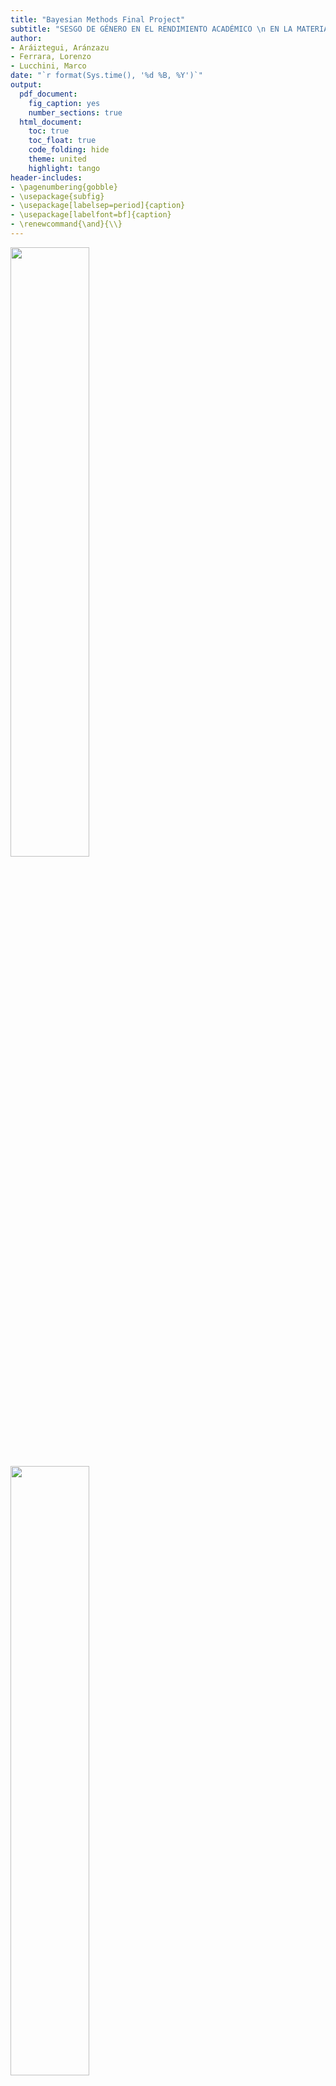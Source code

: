 ```yaml
---
title: "Bayesian Methods Final Project"
subtitle: "SESGO DE GÉNERO EN EL RENDIMIENTO ACADÉMICO \n EN LA MATERIA DE MATEMÁTICAS"
author:
- Aráiztegui, Aránzazu
- Ferrara, Lorenzo
- Lucchini, Marco
date: "`r format(Sys.time(), '%d %B, %Y')`"
output:
  pdf_document: 
    fig_caption: yes
    number_sections: true
  html_document:
    toc: true
    toc_float: true
    code_folding: hide
    theme: united
    highlight: tango
header-includes:
- \pagenumbering{gobble}
- \usepackage{subfig}
- \usepackage[labelsep=period]{caption}
- \usepackage[labelfont=bf]{caption}
- \renewcommand{\and}{\\}
---
```



\renewcommand{\contentsname}{Índice}
\renewcommand{\figurename}{Figura}
\renewcommand{\tablename}{Tabla}

\captionsetup{width=.75\textwidth}

\vspace{120mm}

<left>
![](images/Logo UPC.png){width="50%"}
</left> <right>
![](images/Logo UB.png){width="50%"}
</right> 

\newpage

\tableofcontents

\pagebreak

\pagenumbering{arabic}


```r
knitr::opts_chunk$set(
	echo = FALSE,
	fig.align = "center",
	warning = FALSE,
	out.width = "70%",
	tidy = TRUE,
	tidy.opts = list(width.cutoff = 60)
)
knitr::opts_chunk$set(out.width = '70%')
knitr::opts_chunk$set(fig.align = "center")
knitr::opts_chunk$set(tidy.opts=list(width.cutoff=50), tidy=TRUE)
library(knitr)
library(kableExtra)
library(summarytools)
library(ggplot2)
library(fastDummies)
library(R2jags)
library(truncnorm)
library(gridExtra)
```

```r
load("alumni.Rdata")
```



# Introducción 

Según los últimos datos del Ministerio de Educación y Formación Profesional del Gobierno de España, la evolución del número de mujeres que se matriculan en estudios de grado de Informática, Matemáticas, Estadística o Física sigue una tendencia a la baja con respecto al número de hombres matriculados a lo largo de los años. 
\

Además, en algunas titulaciones como Matemáticas o Estadística se puede apreciar que la diferencia entre hombres y mujeres matriculados ha aumentado en los últimos años. 


![Fuente: Proyecto Alianza STEAM por el talento femenino. MEFP. Gobierno de España](images/img_1.png){width=90%}
\
Diversos estudios sugieren que este sesgo de género presente en la educación universitaria conlleva asimismo un sesgo en el ámbito laboral . Esta escasa presencia de mujeres en los estudios relacionados con las matemáticas repercute directamente en unas diferencias salariales importantes, ya que son las profesiones relacionadas con las materias del ámbito STEAM las que presentan mejores salidas profesionales y, por tanto, mejores salarios.
\
Pensamos que una de las posibles causas que determinan la no elección de estudios superiores relacionados con las matemáticas por parte de las mujeres podría ser la diferencia en el rendimiento académico en esta materia en las etapas escolares previas y, más concretamente, en las de escolarización obligatoria: primaria y secundaria obligatoria. 


## Descripción del estudio

Con el objetivo de evaluar la capacidad y el nivel de competencia en las diferentes áreas del conocimiento que tiene el alumnado de Cataluña, el Departament d’Educació de la Generalitat realiza una prueba de competencias y conocimientos básicos en las áreas lingüísticas, matemática y científico-tecnológica en sexto de primaria y cuarto de ESO, últimos cursos de la educación primaria y secundaria obligatoria.
\
Según el Departament, se trata de una evaluación de carácter formativo y orientador que pueda servir tanto a los centros como al profesorado y al propio Departament para impulsar las mejoras en el sistema educativo catalán.
\
Nuestro estudio se va a centrar en determinar si las puntuaciones que obtiene el alumnado de Cataluña en las diferentes pruebas depende de variables como el género, la zona en la que viven o el tipo de escuela a la que asisten.



## Objectivos del modelo

Este trabajo presenta como objetivo principal analizar si existe un sesgo de género en los resultados obtenidos en la competencia matemática con respecto al sexo y a las competencias lingüísticas. Para ello intentaremos crear un modelo que relacione la puntuación obtenida en la competencia matemática con respecto al sexo, a las competencias lingüísticas e incluso con relación al tipo de centro educativo o al tamaño de la población.
\
Nuestro primer objetivo consistirá en determinar si realmente es cierto el estereotipo de que “las chicas son de letras y los chicos son de ciencias”. De ser así, en el sexo femenino no debería apreciarse una diferencia entre el rendimiento en lenguas y en matemáticas: las chicas con bajo o alto rendimiento en lenguas también presentarán el mismo resultado en matemáticas; en cambio, en el sexo masculino, los chicos con bajo rendimiento en lenguas deberían obtener mejores resultados en matemáticas.
\
Si ampliamos los datos y vemos la tabla de resultados para un mismo individuo en sexto de primaria y cuarto de ESO, podríamos establecer un segundo objetivo: comprobar si se mantienen los resultados en ambos sexos o si, por el contrario, aparecen diferencias significativas con respecto al rendimiento en el área de matemáticas.


\newpage

# Descripción de la base de datos

La base de datos utilizada es una mezcla de los datos ofrecidos para cuarto de ESO y para sexto de primaria. La razón de realizar esta fusión es poder evaluar la evolución de una misma persona desde el final de la educación primaria hasta el final de la educación secundaria. Se puede acceder a la base de datos completa en los siguientes enlaces: 

[Avaluació de quart d’Educació Secundària Obligatòria | Dades obertes de Catalunya](https://analisi.transparenciacatalunya.cat/Educaci-/Avaluaci-de-quart-d-Educaci-Secund-ria-Obligat-ria/59vm-wwq7)

[Avaluació de sisè d'educació primària | Dades obertes de Catalunya](https://analisi.transparenciacatalunya.cat/Educaci-/Avaluaci-de-sis-d-educaci-prim-ria/rk5x-gny6)

Los ficheros de datos contienen los resultados obtenidos por el alumnado de cuarto de ESO y sexto de primaria en la evaluación de competencias básicas desde el año 2012. Las bases de datos han sido actualizadas el 20 de octubre de 2022 y muestran registros de 46384 estudiantes.
\
Dada la extensión de la base de datos, hemos decidido mantener sólo algunas variables que hemos considerado significativas para evaluar los objetivos propuestos. El código de alumno se ha utilizado para unir las dos tablas y poder realizar diferentes comparativas.



## Definición de las variables utilizadas

Base de datos

| Nombre de columna | Descripción | Tipo |
|--------------------|-----------------------------------------------|----------------|
| PMAT_4 | Puntuación global ponderada de competencia matemática en el examen de Cuarto | Número |
| PMAT_6 | Puntuación global ponderada de competencia matemática en el examen de Sexto | Número |
| PLENG_4 | Puntuación global ponderada de la competencia lingüística en lenguas catalana y castellana en el examen de Cuarto | Número |
| PLENG_6 | Puntuación global ponderada de la competencia lingüística en lenguas catalana y castellana en el examen de Sexto | Número |
| PANG_4 | Puntuación global ponderada de la competencia lingüística en lengua inglesa en el examen de Cuarto | Número |
| PANG_6 | Puntuación global ponderada de la competencia lingüística en lengua inglesa en el examen de Sexto | Número |
| GENERE | Género del alumno/a que se presenta a la evaluación | Texto |
| AREA_TERRITORIAL | Servicio territorial donde se encuentra el centro del alumno que se presenta a la evaluación | Texto |
| NATURALESA | Determina si el centro del alumno es público, privado o concertado | Texto |
| HÀBITAT | Municipios por tramos de población | Texto|



## Análisis exploratorio de los datos

En el análisis inicial de los datos podemos observar que la distribución de hombres y mujeres es uniforme con una proporción de 50,1% niños y 49,9% niñas.

La distribución de los alumnos por áreas es la siguiente:

```r
#########     Histogram by area     #########
area = alumni$AREA_TERRITORIAL
ggplot(data.frame(area), aes(x=area)) +
  geom_bar(fill="royalblue3", color = "grey") +
  theme(axis.text.x = element_text(angle = 335, vjust = 1, hjust=0)) +
  theme(plot.margin = margin(0,2,0,2, "cm")) +
  ggtitle("Distribución de los alumnos entre las áreas", ) + 
  ylab("Número") +
  xlab("Àrea")
```

Según el tamaño de la población, los datos se concentran en los individuos de ciudades de tamaño medio o grande.

```r
#########     Histogram by city     #########
ciudad = factor(alumni$HÀBITAT, levels = c("Fins a 10000", "De 10001 a 100000", "Més de 100000"))
ggplot(data.frame(ciudad), aes(x=ciudad)) +
  geom_bar(fill="royalblue3", color = "grey") +
  theme(axis.text.x = element_text(angle = 335, vjust = 0.5, hjust=0)) +
  theme(plot.margin = margin(0,1,0,0, "cm")) +
  ggtitle("Distribución de los alumnos según tamaño de la localidad", ) + 
  ylab("Número") +
  xlab("Tamaño de la localidad")
```

A continuación analizamos las notas obtenidas en las pruebas de inglés, lenguas y matemáticas. Al evaluar las puntuaciones, se ha tenido en cuenta la variable sexo y los resultados se muestran para niños y niñas por separado. Del gráfico que aparece a continuación se puede deducir que los chicos parecen tener peores resultados medios en inglés y lenguas mientras que estarían obteniendo mejores puntuaciones en matemáticas con respecto a las chicas.

```r
#########     Boxplot     #########
set.seed(1234)
df=alumni[sample(1:length(alumni$PMAT_6), replace = FALSE, size = 4000), ]
library(tidyverse)
df_tmp = df[,c("PMAT_4",   "PMAT_6",  "PLENG_4",   "PLENG_6",   "PANG_4", "PANG_6",  "GENERE")]
keep = c("PMAT_4",   "PMAT_6",  "PLENG_4",   "PLENG_6",   "PANG_4", "PANG_6",  "GENERE")
df2 = df_tmp[,keep] %>%   
  pivot_longer(c(1,2,3,4,5,6),names_to = 'Test') # select relevant columns 
library(ggplot2)
library(GGally)
ggplot(data = df2, aes(x=GENERE,y=value, fill=GENERE)) + 
  geom_boxplot()+
  labs(title = 'Comparación de resultados por género',
       y='Notas',x='') +
  facet_wrap(~Test,nrow = 1)

```


En el siguiente gráfico se aprecian las diferencias entre las calificaciones en matemáticas, inglés y lenguas de cada sexo en función del nivel educativo. Si comparamos la misma asignatura en los dos cursos, los datos muestran una distribución casi lineal y con poca variabilidad, lo cual nos hace pensar que el alumnado con buenos resultados en sexto de primaria también obtiene buenos resultados al acabar la secundaria. Asimismo, cabe destacar la distribución de las frecuencias por género, en especial en el caso de matemáticas, donde se observa una diferencia más evidente entre chicos y chicas.

```r
#########     GGpairs     #########
keep = c("PMAT_4",   "PMAT_6",  "PLENG_4",   "PLENG_6",   "PANG_4", "PANG_6",  "GENERE")
set.seed(1999)
df_sampl <- df[sample(1:dim(df)[1], 1000), keep]
my_dens <- function(data, mapping, ...) {
  ggplot(data = data, mapping=mapping) +
    geom_density(..., mapping = ggplot2::aes(color = GENERE, alpha = 0.7), fill=NA) 
}
ggpairs(
  df_sampl[,],
  mapping = ggplot2::aes(color = GENERE, alpha = 0.8),
  diag = list(continuous = my_dens),
  upper = list(continuous = wrap("density", alpha = 0.5), combo = "box_no_facet"),
  lower = list(continuous = wrap("points", alpha = 0.3), combo = wrap("dot_no_facet", alpha = 0.4)),
  title = "Comparación de los resultados entre individuos"
)
```


\newpage
# Análisis bayesiano

## Modelo 1

El objetivo de nuestro modelo será predecir la nota de un estudiante en el examen de competencia matemática del último curso de secundaria basándonos en los resultados obtenidos en todas las competencias en sexto de primaria y en las competencias de las materias de lenguas castellana, catalana e inglesa de cuarto de ESO.
\
Dado que nuestro objetivo no es solo hacer una predicción de la nota, sino saber si el género va a determinar el resultado obtenido, no estudiaremos las puntuaciones absolutas, sino la desviación de cada individuo con respecto a la media:
 $$ MAT_4 = MAT_4 - media(MAT_4) $$ 
En el modelo se tienen en cuenta igualmente las variables siguientes: género del estudiante, servicio territorial, tamaño de la localidad al que pertenece y la interacción entre el género y las puntuaciones en las pruebas de lenguas. Pensamos que esta última covariable nos ayudará a explicar si el alumnado tiene rendimientos opuestos en lenguas y matemáticas con respecto al rendimiento medio.
\
Este primer modelo es un modelo jerárquico respecto al servicio territorial del que se depende para agregar un efecto aleatorio debido al área. Suponemos que todas los servicios territoriales tienen una distribución normal de media 0 mientras que la varianza cambia para cada uno. Consideramos, sin embargo, que los datos se obtienen a partir de una única distribución común a todos los servicios.

### Presentación del modelo

El modelo utilizado es el siguiente:

$$y_i \sim N( \beta_0 + mat_4*x^1_i + leng_4 * x^2_i + leng_6 * x^3_i + ing_4*x^4_i + ing^6*x^5_i  + \ publica*x^6_i $$ 
$$+ \ ciudPeq*x^7_i + ciudGrande*x^8_i + sexo_h*x^9_i + interaccion*x^2_i*x^9_i + G[area[i]], \sigma_y)$$

Suponemos que los parámetros para cada variable presentan las siguientes distribuciones. En todos los casos elegimos la distribución normal estándar, ya que las variables están construidas como diferencias respecto de la media para cada prueba.

$$ \beta_0 \sim  N(0, 1) $$ 
$$ mat_4 \sim N(0, 1)   $$
$$ leng_4 \sim N(0, 1) $$
$$ leng_6 \sim N(0, 1) $$
$$ ing_4 \sim N(0, 1) $$
$$ ing_6 \sim N(0, 1) $$
$$ publica \sim N(0, 1) $$
$$ ciudPeq \sim N(0, 1) $$
$$ ciudGrande \sim N(0, 1) $$
$$ sexo_h \sim N(0, 1) \ \ \ x^9 \ es \ 1 \ si \ es \ hombre$$
$$ interaccion \sim N(0, 1) $$
$$ \tau_y \sim \Gamma(0.001, 0.001) $$
$$ \sigma_y = \frac{1}{\sqrt{\tau_y}} $$
$$ G_i \sim N(0, \tau_g) $$
$$ \tau_g \sim \Gamma(0.001, 0.001) $$
$$ \sigma_g = \frac{1}{\sqrt{\tau_g}} $$


```r
#########     Preprocess before models     #########
names(alumni)[4] = "HABITAT"
alumni = dummy_cols(alumni, select_columns = c("NATURALESA", "GENERE", "HABITAT"), remove_first_dummy = T, remove_selected_columns = T)
areas = dummy_cols(data.frame(Area = alumni$AREA_TERRITORIAL), remove_first_dummy = T, remove_selected_columns = T)
names(areas)=levels(alumni$AREA_TERRITORIAL)[-1]
m=dim(areas)[2]
m4 = mean(alumni$PMAT_4)
alumni$PLENG_6 = alumni$PLENG_6 - mean(alumni$PLENG_6)  
alumni$PLENG_4 = alumni$PLENG_4 - mean(alumni$PLENG_4)  
alumni$PANG_6 = alumni$PANG_6 - mean(alumni$PANG_6)  
alumni$PANG_4 = alumni$PANG_4 - mean(alumni$PANG_4)  
alumni$PMAT_6 = alumni$PMAT_6 - mean(alumni$PMAT_6)  
alumni$PMAT_4 = alumni$PMAT_4 - mean(alumni$PMAT_4)  
n = 4000
set.seed(1234)
id_train = sample(1:length(alumni$PMAT_6), replace = FALSE, size = n)
train = alumni[id_train, ]
test = alumni[-id_train, ]
areas_train = areas[id_train, ]
areas_test = areas[-id_train, ]
```


```r
#########     Model 1     #########
mod.alumni.1 <- "
model {
 for (i in 1:n) {
  y[i]~ dnorm(b0 + mat6*x1[i] + leng4*x2[i] + leng6*x3[i] + ing4*x4[i] + 
  ing6*x5[i] + publica*x6[i] + ciud_peq*x7[i] + ciud_grande*x8[i] + sexo*x9[i] +
  interaccion*x2[i]*x9[i] + sum(G*geo[i,]), tau_y)
 }
 
 b0 ~ dnorm(0, 1)
 mat6 ~ dnorm(0, 1)  
 leng4 ~ dnorm(0, 1)
 leng6 ~ dnorm(0, 1)
 ing4 ~ dnorm(0, 1)
 ing6 ~ dnorm(0, 1)
 publica ~ dnorm(0, 1)
 ciud_peq ~ dnorm(0, 1)
 ciud_grande ~ dnorm(0, 1)
 sexo ~ dnorm(0, 1)
 interaccion ~ dnorm(0, 1)
 tau_y ~ dgamma(0.001, 0.001)
 sigma_y <- 1/sqrt(tau_y)
 
 for(i in 1:m) {
  G[i] ~ dnorm(0, tau_g)
 }
 
 tau_g ~ dgamma(0.001, 0.001)
  sigma_g <- 1/sqrt(tau_g)
}
"
Iter <- 5000
Burn <- 400
Chain <- 2
Thin <- 1 
data.1 <- list(y = train$PMAT_4, x1 = train$PMAT_6, x2=train$PLENG_4, x3=train$PLENG_6, x4=train$PANG_4, x5=train$PANG_6, x6=train$NATURALESA_Pública, x7=train$`HABITAT_Fins a 10000`, x8=train$`HABITAT_Més de 100000`, x9=train$GENERE_H, geo= areas_train, n = dim(train)[1], m=m)
parameters.1 <- c("b0", "mat6", "leng4", "leng6", "ing4", "ing6", "publica", "ciud_peq", "ciud_grande", "sexo", "interaccion", "sigma_y", "sigma_g", "G")
initials.1=list(list(b0 = 3, mat6 = 1, leng4= 0.1, leng6=0, ing4=0, ing6=0, publica=0, ciud_peq=0,ciud_grande=0,sexo=0,interaccion=0,
                   tau_y = 4, tau_g= 4, G=rep(0,m)),
              list(b0 = 2, mat6 = 1.5, leng4= 0.2 , leng6=0, ing4=1, ing6=1, publica=1, ciud_peq=1, ciud_grande=1,sexo=1,interaccion=1,
                   tau_y = 2, tau_g = 2, G=rep(0,m)))
```

### Simulación del modelo

Ejecutamos nuestro modelo en un conjunto de datos de prueba de 4000 estudiantes usando el paquete JAGS de R para realizar las simulaciones. Se utilizan algoritmos de MCMC, ya que la realización del problema analíticamente resultaría casi imposible.
\
Utilizando dos cadenas diferentes de 5000 iteraciones de largo y eliminando las primeras 400 iteraciones, obtenemos los siguientes resultados. Como puede verse en los gráficos, las dos cadenas convergen y, por lo tanto, consideramos que el modelo es estable y que se pueden tener en cuenta los resultados como válidos.


```r
alumni.sim.1 <- jags(data.1, inits=initials.1, parameters.to.save=parameters.1, 
		  n.iter=(Iter*Thin+Burn),n.burnin=Burn, n.thin=Thin, n.chains=Chain, 
		  model=textConnection(mod.alumni.1))
```

```r
#########     Traceplot model 1     #########
par(mar = c(2, 2, 2, 2))
traceplot(alumni.sim.1, mfrow = c(4,3), varname = parameters.1, col=c("black","red"), ask=F)
```

### Interpretación y validación de los modelos

En el siguiente cuadro se pueden observar las distribuciones de los parámetros obtenidos en nuestro modelo. Si bien las distribuciones relativas a las puntuaciones parecen muy cercanas a cero, todas resultan significativas. El rango tan reducido se debe al valor de las puntuaciones, que varía en torno a $\pm 30$. Sin embargo, es interesante observar que el efecto aleatorio debido al servicio territorial tiene una distribución centrada alrededor de 0 y que ocurre lo mismo con la variable tamaño de la localidad. Por lo tanto, no podemos considerar su contribución relevante dentro del modelo y, por ello, en los siguientes modelos decidimos eliminar dichas variables, ya que no resultan decisorias para la consecución de nuestro objetivo inicial.

```r
#########     Confidence interval model 1     #########
output = alumni.sim.1
significance = !(output$BUGSoutput$summary[,3]<0 & output$BUGSoutput$summary[,7]>0)
linea = which(rownames(output$BUGSoutput$summary)=="deviance")
confid.inter = output$BUGSoutput$summary[-linea,c(3,7,1)]  # small, big, mean
par(mfrow=c(1,1), mar = c(6, 3, 2, 1))
plot(1:length(confid.inter[,1]), confid.inter[,3], col="grey", pch=16, axes = F, xlab="", ylab="", ylim = c(-3,11), main = "Intervalo de confianza del 95% para los coeficientes")
segments(x0=1:length(confid.inter[,1]), y0 = confid.inter[,1], x1 = 1:length(confid.inter[,1]), y1 = confid.inter[,2], lty = 2)
points(1:length(confid.inter[,1]), confid.inter[,3], col="grey", pch=16)
box()
axis(1, 1:length(rownames(confid.inter)), rownames(confid.inter), las = 2)
axis(2, -3:11, -3:11)
points(1:length(confid.inter[,1]), confid.inter[,2], col="red", pch=16)
points(1:length(confid.inter[,1]), confid.inter[,1], col="blue", pch=16)
abline(h=0, lty=2)
```


```r
print(alumni.sim.1, digits=2)
```

```r
quant = quantile(alumni$PMAT_4+m4, c(0.25,0.5, 0.75))
```


Ahora validamos nuestro modelo usando los cuantiles 25%, 50% y 75% como estadísticos. 

De los datos disponibles para nosotros sabemos que el valor de estos estadísticos es $q_{0.25} =`r round(quant[1],2) ` \ q_{0.5} =`r round(quant[2],2) ` \ q_{0.75} =`r round(quant[3],2) `$

Simulemos ahora la distribución de estos estadísticos. Creamos 4000  distribuciones normales teniendo como media el valor obtenido al combinar una n-ésima simulación con un estudiante aleatorio del *testset* y, como varianza, la varianza relativa a los coeficientes utilizados.
De cada uno de estos generamos aleatoriamente 1000 valores y con ellos calculamos los cuantiles requeridos. A continuación mostramos los histogramas que representan las distribuciones obtenidas de esta manera.

```r
attach.jags(alumni.sim.1)
 coeff = data.frame(b0)
 coeff$mat6  =  mat6
 coeff$leng4=  leng4
 coeff$leng6 =  leng6
 coeff$ing4 =  ing4
 coeff$ing6   =  ing6
 coeff$publica   =  publica
 coeff$sexo =  sexo
 coeff$ciud_peq   =  ciud_peq
 coeff$ciud_grande =  ciud_grande
 coeff$interaccion =  interaccion
 coeff$G = G
 coeff$sigma_y =  sigma_y
 coeff$sigma_g =  sigma_g
detach.jags()
```


```r
#########     Prediction model 1     #########
M = 4000
set.seed(2023)
id_test_pred = sample(1:dim(test)[1],M)
test_pred = test[id_test_pred,-c(2,3)]
areas_test_pred = areas_test[id_test_pred,]
X = cbind(rep(1,n),as.matrix(test_pred), as.matrix(areas_test_pred), as.matrix(test_pred$PLENG_4*(test_pred$GENERE_H)))
# C = confid.inter[,3]
# C = C[c("b0", "mat6", "leng4", "leng6", "ing4", "ing6", "publica", "sexo", "ciud_peq", "ciud_grande", "G[1]",  "G[2]", "G[3]", "G[4]", "G[5]", "G[6]", "G[7]", "G[8]", "G[9]", "interaccion")]
C = as.matrix(coeff[2000 + 1:M, c(1:10,12,11)])
Mu = rowSums(X * C)
Sigma = coeff[1:M, 13]
q_sim = NULL
for (i in 1:4000){
  y_t = (rnorm(1000, Mu[i], Sigma[i]) + m4)
  q_sim = rbind(q_sim,quantile(y_t, c(0.25,0.5,0.75)))
}
q_sim = data.frame(q_sim)
colnames(q_sim) = c("Q25", "Q50", "Q75")
# q_5 = data.frame(qnorm(0.5, Mu, Sigma) + m4)
# colnames(q_5) = "Val"
# 
# q_75 = data.frame(qnorm(0.75, Mu, Sigma) + m4)
# colnames(q_75) = "Val"
per <- quantile(y_t, c(0.25, 0.5, 0.75))
```



```r
#########     Validation model 1     #########
plot1 = ggplot() +
  geom_histogram(data=q_sim, aes(x = Q25, y=..density..), color = "grey", fill = "royalblue3") +
  ggtitle("Cuantil 0,25", ) +
  geom_vline(xintercept=quant[1], linetype="dashed", color = "red", size = 0.5) +
  xlim(c(0,120)) + 
  ylab("Densidad") +
  xlab("Nota") 
plot2 = ggplot() +
  geom_histogram(data=q_sim, aes(x = Q50, y=..density..), color = "grey", fill = "royalblue3") +
  ggtitle("Cuantil 0,5", ) +
  geom_vline(xintercept=quant[2], linetype="dashed", color = "red", size = 0.5) +
  xlim(c(0,120)) + 
  ylab("Densidad") +
  xlab("Nota") 
plot3 = ggplot() +
  geom_histogram(data=q_sim, aes(x = Q75, y=..density..), color = "grey", fill = "royalblue3") +
  ggtitle("Cuantil 0,75", ) +
  geom_vline(xintercept=quant[3], linetype="dashed", color = "red", size = 0.5) +
  xlim(c(0,120)) + 
  ylab("Densidad") +
  xlab("Nota") 
grid.arrange(plot1, plot2, plot3, ncol=3)
```


Como puede observarse, los tres estadísticos parecen estar bien dispuestos en la distribución de referencia aunque el cuantil 0,25 se mantiene ligeramente por debajo de los valores reales.



## Modelo 2: sin Servicios Territoriales

Dado que el parámetro relativo a la variable servicio territoral resultó con una distribución muy centrada alrededor de cero, vamos a eliminar esa covariable del modelo buscando de esta manera mejores resultados y una interpretación más efectiva con respecto al objetivo marcado.

### Presentación del modelo 2

Este segundo modelo utiliza el mismo formato que el modelo anterior pero eliminando las covariables relacionadas con el área geográfica. Para los coeficientes asumimos siempre una distribución normal estándar a partir de la hipótesis de que los alumnos se comportan con respecto a la media de los alumnos de la misma forma que se comportaron en el resto de las pruebas.

```r
#########     Model 2     #########
mod.alumni.2 <- "
model {
 for (i in 1:n) {
  y[i]~ dnorm(b0 + mat6*x1[i] + leng4*x2[i] + leng6*x3[i] + ing4*x4[i] + 
  ing6*x5[i] + publica*x6[i] + ciud_peq*x7[i] + ciud_grande*x8[i] + sexo*x9[i] + 
  interaccion*x2[i]*x9[i], tau_y)
 }
 
 b0 ~ dnorm(0, 1)
 mat6 ~ dnorm(0, 1)  
 leng4 ~ dnorm(0, 1)
 leng6 ~ dnorm(0, 1)
 ing4 ~ dnorm(0, 1)
 ing6 ~ dnorm(0, 1)
 publica ~ dnorm(0, 1)
 ciud_peq ~ dnorm(0, 1)
 ciud_grande ~ dnorm(0, 1)
 sexo ~ dnorm(0, 1)
 interaccion ~ dnorm(0, 1)
 tau_y ~ dgamma(0.001, 0.001)
 sigma_y <- 1/sqrt(tau_y)
}
"
Iter <- 5000
Burn <- 400
Chain <- 2
Thin <- 1
data.2 <- with(train, list(y = PMAT_4, x1 = PMAT_6, x2=PLENG_4, x3=PLENG_6, x4=PANG_4, x5=PANG_6, x6=NATURALESA_Pública, x7=`HABITAT_Fins a 10000`, x8=`HABITAT_Més de 100000`, x9=GENERE_H, n = dim(train)[1]))
parameters.2 <- c("b0", "mat6", "leng4", "leng6", "ing4", "ing6", "publica", "ciud_peq", "ciud_grande", "sexo", "interaccion", "sigma_y")
initials.2=list(list(b0 = 3, mat6 = 1, leng4= 0.1, leng6=0, ing4=0, ing6=0, publica=0, ciud_peq=0,ciud_grande=0,sexo=0, interaccion=0,
                   tau_y = 4),
              list(b0 = 2, mat6 = 1.5, leng4= 0.2, leng6=0, ing4=1, ing6=1, publica=1, ciud_peq=1, ciud_grande=1,sexo=1, interaccion=1,
                   tau_y = 2))
```

### Simulación del modelo 2

Al igual que hicimos en el modelo anterior, aquí también usamos el paquete JAGS para simular el modelo a través de MCMC. El resultado para los distintos parámetros es el siguiente:

```R
alumni.sim.2 <- jags(data.2, inits=initials.2, parameters.to.save=parameters.2, 
		  n.iter=(Iter*Thin+Burn),n.burnin=Burn, n.thin=Thin, n.chains=Chain, 
		  model=textConnection(mod.alumni.2))
```

```r
#########     Traceplot model 2     #########
par(mar = c(2, 2, 2, 2))
traceplot(alumni.sim.2, mfrow = c(4,3), varname = parameters.2, col=c("black","red"), ask=F)
```


También en este caso las cadenas convergen, lo que nos permite validar el modelo y proceder a su análisis.


### Interpretación y validación del modelo 2

En cuanto al modelo 1, recordemos que las covariables relativas a las puntuaciones se expresan en términos de diferencia entre el resultado y la media. Podemos ver que, incluso después de eliminar las covariables relacionadas con el área geográfica, el coeficiente relacionado con la localidad siempre se distribuye normalmente alrededor de 0.

```r
print(alumni.sim.2, digits=2)
```

```r
#########     Confidence interval model 2     #########
output = alumni.sim.2
significance = !(output$BUGSoutput$summary[,3]<0 & output$BUGSoutput$summary[,7]>0)
linea = which(rownames(output$BUGSoutput$summary)=="deviance")
confid.inter = output$BUGSoutput$summary[-linea,c(3,7,1)]
par(mfrow=c(1,1), mar = c(6, 3, 2, 1))
plot(1:length(confid.inter[,1]), confid.inter[,3], col="grey", pch=16, axes = F, xlab="", ylab="", ylim = c(-3,11), main = "Intervalo de confianza del 95% para los coeficientes")
segments(x0=1:length(confid.inter[,1]), y0 = confid.inter[,1], x1 = 1:length(confid.inter[,1]), y1 = confid.inter[,2], lty = 2)
points(1:length(confid.inter[,1]), confid.inter[,3], col="grey", pch=16)
box()
axis(1, 1:length(rownames(confid.inter)), rownames(confid.inter), las = 2)
axis(2, -3:11, -3:11)
points(1:length(confid.inter[,1]), confid.inter[,2], col="red", pch=16)
points(1:length(confid.inter[,1]), confid.inter[,1], col="blue", pch=16)
abline(h=0, lty=2)
```

Como en el caso anterior, analizamos los estadísticos relativos a los percentiles 25%, 50% y 75%.

```r
attach.jags(alumni.sim.2)
 coeff2 = data.frame(b0)
 coeff2$mat6  =  mat6
 coeff2$leng4=  leng4
 coeff2$leng6 =  leng6
 coeff2$ing4 =  ing4
 coeff2$ing6   =  ing6
 coeff2$publica   =  publica
 coeff2$sexo =  sexo
 coeff2$ciud_peq   =  ciud_peq
 coeff2$ciud_grande =  ciud_grande
 coeff2$interaccion =  interaccion
 coeff2$sigma_y =  sigma_y
detach.jags()
```


```r
#########     Prediction model 2     #########
M = 4000
set.seed(2023)
id_test_pred = sample(1:dim(test)[1],M)
test_pred = test[id_test_pred,-c(2,3)]
areas_test_pred = areas_test[id_test_pred,]
X = cbind(rep(1,n),as.matrix(test_pred), as.matrix(test_pred$PLENG_4*(test_pred$GENERE_H)))
C = as.matrix(coeff2[2000 + 1:M, 1:11])
Mu = rowSums(X * C)
Sigma = coeff2[1:M, 12]
q_sim = NULL
for (i in 1:4000){
  y_t = (rnorm(1000, Mu[i], Sigma[i]) + m4)
  q_sim = rbind(q_sim,quantile(y_t, c(0.25,0.5,0.75)))
}
q_sim = data.frame(q_sim)
colnames(q_sim) = c("Q25", "Q50", "Q75")
```



```r
#########     Validation model 2     #########
plot1 = ggplot() +
  geom_histogram(data=q_sim, aes(x = Q25, y=..density..), color = "grey", fill = "royalblue3") +
  ggtitle("Cuantil 0,25", ) +
  geom_vline(xintercept=quant[1], linetype="dashed", color = "red", size = 0.5) +
  xlim(c(0,120)) + 
  ylab("Densidad") +
  xlab("Nota") 
plot2 = ggplot() +
  geom_histogram(data=q_sim, aes(x = Q50, y=..density..), color = "grey", fill = "royalblue3") +
  ggtitle("Cuantil 0,5", ) +
  geom_vline(xintercept=quant[2], linetype="dashed", color = "red", size = 0.5) +
  xlim(c(0,120)) + 
  ylab("Densidad") +
  xlab("Nota") 
plot3 = ggplot() +
  geom_histogram(data=q_sim, aes(x = Q75, y=..density..), color = "grey", fill = "royalblue3") +
  ggtitle("Cuantil 0,75", ) +
  geom_vline(xintercept=quant[3], linetype="dashed", color = "red", size = 0.5) +
  xlim(c(0,120)) + 
  ylab("Densidad") +
  xlab("Nota") 
grid.arrange(plot1, plot2, plot3, ncol=3)
```



El modelo resultante parece ser casi el mismo que el anterior y, además en este caso, los estadísticos obtenidos en la simulación con el *testset* presentan valores ligeramente inferiores a los estadísticos reales. También en este caso se procede a eliminar la covariable de localidad para obtener un modelo más fácilmente interpretable.

## Modelo 3: sin Servicios Territoriales ni Localidades

Reducimos aún más nuestro modelo manteniendo únicamente las calificaciones obtenidas en las pruebas de matemáticas de cuarto, lengua en los dos cursos (sexto de primaria y cuarto de ESO), inglés también en ambos cursos, género, tipo de escuela (pública o privada) e interacción entre género y lenguas en cuarto de ESO.

### Presentación del modelo 3

El modelo implementado es el siguiente:


$$y_i \sim N( \beta_0 + mat_4*x^1_i + leng_4 * x^2_i + leng_6 * x^3_i + ing_4*x^4_i + ing^6*x^5_i  + \ publica*x^6_i + sexo_h*x^9_i + interaccion*x^2_i*x^9_i, \sigma_y)$$

Suponemos que los coeficiente tienen las siguientes distribuciones. Elegimos una distribución normal estándar, ya que las variables son diferencias en las puntuaciones de cada prueba con respecto a la media.

$$ \beta_0 \sim  N(0, 1) $$ 
$$ mat_4 \sim N(0, 1)   $$
$$ leng_4 \sim N(0, 1) $$
$$ leng_6 \sim N(0, 1) $$
$$ ing_4 \sim N(0, 1) $$
$$ ing_6 \sim N(0, 1) $$
$$ publica \sim N(0, 1) $$
$$ sexo_h \sim N(0, 1) \ \ \ x^9 \ es \ 1 \ si \ es \ hombre$$
$$ interaccion \sim N(0, 1) $$
$$ \tau_y \sim \Gamma(0.001, 0.001) $$
$$ \sigma_y = \frac{1}{\sqrt{\tau_y}} $$


```r
#########     Modelo 3     #########
mod.alumni.3 <- "
model {
 for (i in 1:n) {
  y[i]~ dnorm(b0 + mat6*x1[i] + leng4*x2[i] + leng6*x3[i] + ing4*x4[i] + 
  ing6*x5[i] + publica*x6[i] + sexo*x9[i] + interaccion*x2[i]*x9[i], tau_y)
 }
 
 b0 ~ dnorm(0, 1)
 mat6 ~ dnorm(0, 1)  
 leng4 ~ dnorm(0, 1)
 leng6 ~ dnorm(0, 1)
 ing4 ~ dnorm(0, 1)
 ing6 ~ dnorm(0, 1)
 publica ~ dnorm(0, 1)
 sexo ~ dnorm(0, 1)
 interaccion ~ dnorm(0, 1)
 tau_y ~ dgamma(0.001, 0.001)
 sigma_y <- 1/sqrt(tau_y)
}
"
Iter <- 5000
Burn <- 400
Chain <- 2
Thin <- 1 
data.3 <- with(train, list(y = PMAT_4, x1 = PMAT_6, x2=PLENG_4, x3=PLENG_6, x4=PANG_4, x5=PANG_6, x6=NATURALESA_Pública, x9=GENERE_H, n = dim(train)[1]))
parameters.3 <- c("b0", "mat6", "leng4", "leng6", "ing4", "ing6", "publica", "sexo", "interaccion", "sigma_y")
initials.3=list(list(b0 = 3, mat6 = 1, leng4= 0.1, leng6=0, ing4=0, ing6=0, publica=0,sexo=0, interaccion=0,
                   tau_y = 4),
              list(b0 = 2, mat6 = 1.5, leng4= 0.3, leng6=0, ing4=1, ing6=1, publica=1, sexo=1, interaccion=1,
                   tau_y = 2))
```

### Simulación de modelo 3

Como en los casos anteriores, simularemos el modelo, ya que una resolución analítica requeriría un esfuerzo computacional considerable.

```r
alumni.sim.3 <- jags(data.3, inits=initials.3, parameters.to.save=parameters.3, 
		  n.iter=(Iter*Thin+Burn),n.burnin=Burn, n.thin=Thin, n.chains=Chain, 
		  model=textConnection(mod.alumni.3))
```

```r
#########     Traceplot model 3     #########
par(mar = c(2, 2, 2, 2))
traceplot(alumni.sim.3, mfrow = c(4,3), varname = parameters.3, col=c("black","red"), ask=F)
```


Como se aprecia en los gráficos, también en este caso el modelo converge y, por tanto, se puede validar.

### Interpretación y validación del modelo 3

En este modelo observamos que los coeficientes obtenidos para las diferentes covariables presentan valores muy cercanos a 0 pero sin contenerlo en el intervalo de confianza del 95%, por lo que consideramos significativas todas las covariables escogidas.
\
De nuevo recordamos que las puntuaciones han sido evaluadas como diferencias entre la puntuación absoluta y la media de todo el alumnado en cada una de las pruebas.


```r
print(alumni.sim.3, digits=2)
```


```r
#########     Intervalos de confianza para el modelo 3     #########
output = alumni.sim.3
significance = !(output$BUGSoutput$summary[,3]<0 & output$BUGSoutput$summary[,7]>0)
linea = which(rownames(output$BUGSoutput$summary)=="deviance")
confid.inter = output$BUGSoutput$summary[-linea,c(3,7,1)]
par(mfrow=c(1,1), mar = c(6, 3, 2, 1))
plot(1:length(confid.inter[,1]), confid.inter[,3], col="grey", pch=16, axes = F, xlab="", ylab="", ylim = c(-3,11), main = "Intervalo de confianza del 95% para los coeficientes")
segments(x0=1:length(confid.inter[,1]), y0 = confid.inter[,1], x1 = 1:length(confid.inter[,1]), y1 = confid.inter[,2], lty = 2)
points(1:length(confid.inter[,1]), confid.inter[,3], col="grey", pch=16)
box()
axis(1, 1:length(rownames(confid.inter)), rownames(confid.inter), las = 2)
axis(2, -3:11, -3:11)
points(1:length(confid.inter[,1]), confid.inter[,2], col="red", pch=16)
points(1:length(confid.inter[,1]), confid.inter[,1], col="blue", pch=16)
abline(h=0, lty=2)
```


También en este caso analizamos los estadísticos siguientes: percentiles 25%, 50% y 75%. Nos referimos siempre a la distribución real de las puntuaciones obtenidas por los alumnos.

```r
attach.jags(alumni.sim.3)
 coeff3 = data.frame(b0)
 coeff3$mat6  =  mat6
 coeff3$leng4=  leng4
 coeff3$leng6 =  leng6
 coeff3$ing4 =  ing4
 coeff3$ing6   =  ing6
 coeff3$publica   =  publica
 coeff3$sexo =  sexo
 coeff3$interaccion =  interaccion
 coeff3$sigma_y =  sigma_y
detach.jags()
```


```r
#########     Prediction model 3     #########
M = 4000
set.seed(2023)
id_test_pred = sample(1:dim(test)[1],M)
test_pred = test[id_test_pred,-c(2,3,10, 11)]
X = cbind(rep(1,n),as.matrix(test_pred), as.matrix(test_pred$PLENG_4*(test_pred$GENERE_H)))
C = as.matrix(coeff3[2000 + 1:M, 1:9])
Mu = rowSums(X * C)
Sigma = coeff3[1:M, 10]
q_sim = NULL
for (i in 1:4000){
  y_t = (rnorm(1000, Mu[i], Sigma[i]) + m4)
  q_sim = rbind(q_sim,quantile(y_t, c(0.25,0.5,0.75)))
}
q_sim = data.frame(q_sim)
colnames(q_sim) = c("Q25", "Q50", "Q75")
```



```r
#########     Validation model 3     #########
plot1 = ggplot() +
  geom_histogram(data=q_sim, aes(x = Q25, y=..density..), color = "grey", fill = "royalblue3") +
  ggtitle("Cuantil 0,25", ) +
  geom_vline(xintercept=quant[1], linetype="dashed", color = "red", size = 0.5) +
  xlim(c(0,120)) + 
  ylab("Densidad") +
  xlab("Nota") 
plot2 = ggplot() +
  geom_histogram(data=q_sim, aes(x = Q50, y=..density..), color = "grey", fill = "royalblue3") +
  ggtitle("Cuantil 0,5", ) +
  geom_vline(xintercept=quant[2], linetype="dashed", color = "red", size = 0.5) +
  xlim(c(0,120)) + 
  ylab("Densidad") +
  xlab("Nota") 
plot3 = ggplot() +
  geom_histogram(data=q_sim, aes(x = Q75, y=..density..), color = "grey", fill = "royalblue3") +
  ggtitle("Cuantil 0,75", ) +
  geom_vline(xintercept=quant[3], linetype="dashed", color = "red", size = 0.5) +
  xlim(c(0,120)) + 
  ylab("Densidad") +
  xlab("Nota") 
grid.arrange(plot1, plot2, plot3, ncol=3)
```

Los estadísticos siempre están a la izquierda de las estadísticos reales, pero aún así consideramos que el modelo es satisfactorio y que describe bien nuestros datos en comparación con el modelo inicial, que era mucho más pesado. 
\
Comparando también los índices DIC vemos que los modelos presentan los siguientes valores $mod_1 = 30165.7$ , $mod_2 = 30161.74$ and $mod_3 = 30160.36$. 
\
Recordamos que un índice DIC más bajo es mejor, por lo que confirmamos la elección del modelo 3 para evaluar nuestro objetivo inicial. En el siguiente apartado procederemos al análisis detallado de este modelo.

\newpage 

# Implementación del modelo definitivo

```r
#########     Preprocessing model 3 big    #########
load("alumni.Rdata")
alumni$AREA_TERRITORIAL[alumni$AREA_TERRITORIAL == "Maresme Vallès Oriental" | alumni$AREA_TERRITORIAL == "Maresme-Vallès Oriental"] = "Maresme - Vallès Oriental" 
alumni$AREA_TERRITORIAL = factor(alumni$AREA_TERRITORIAL)
names(alumni)[4] = "HABITAT"
alumni = dummy_cols(alumni, select_columns = c("NATURALESA", "GENERE", "HABITAT"), remove_first_dummy = T, remove_selected_columns = T)
areas = dummy_cols(data.frame(Area = alumni$AREA_TERRITORIAL), remove_first_dummy = T, remove_selected_columns = T)
names(areas)=levels(alumni$AREA_TERRITORIAL)[-1]
m=dim(areas)[2]
m4 = mean(alumni$PMAT_4)
alumni$PLENG_6 = alumni$PLENG_6 - mean(alumni$PLENG_6)  
alumni$PLENG_4 = alumni$PLENG_4 - mean(alumni$PLENG_4)  
alumni$PANG_6 = alumni$PANG_6 - mean(alumni$PANG_6)  
alumni$PANG_4 = alumni$PANG_4 - mean(alumni$PANG_4)  
alumni$PMAT_6 = alumni$PMAT_6 - mean(alumni$PMAT_6)  
alumni$PMAT_4 = alumni$PMAT_4 - mean(alumni$PMAT_4)  
n = round(0.8*dim(alumni)[1])
set.seed(1234)
id_train = sample(1:length(alumni$PMAT_6), replace = F, size = n)
train = alumni[id_train, ]
test = alumni[-id_train, ]
areas_train = areas[id_train, ]
areas_test = areas[-id_train, ]
```

```r
#########      Model 3 big    #########
mod.alumni.3_big <- "
model {
 for (i in 1:n) {
  y[i]~ dnorm(b0 + mat6*x1[i] + leng4*x2[i] + leng6*x3[i] + ing4*x4[i] + 
  ing6*x5[i] + publica*x6[i] + sexo*x9[i] + interaccion*x2[i]*x9[i], tau_y)
 }
 
 b0 ~ dnorm(0, 1)
 mat6 ~ dnorm(0, 1)  
 leng4 ~ dnorm(0, 1)
 leng6 ~ dnorm(0, 1)
 ing4 ~ dnorm(0, 1)
 ing6 ~ dnorm(0, 1)
 publica ~ dnorm(0, 1)
 sexo ~ dnorm(0, 1)
 interaccion ~ dnorm(0, 1)
 tau_y ~ dgamma(0.001, 0.001)
 sigma_y <- 1/sqrt(tau_y)
}
"
Iter <- 5000
Burn <- 400
Chain <- 2
Thin <- 1 
data.3 <- with(train, list(y = PMAT_4, x1 = PMAT_6, x2=PLENG_4, x3=PLENG_6, x4=PANG_4, x5=PANG_6, x6=NATURALESA_Pública, x9=GENERE_H, n = dim(train)[1]))
parameters.3 <- c("b0", "mat6", "leng4", "leng6", "ing4", "ing6", "publica", "sexo", "interaccion", "sigma_y")
initials.3=list(list(b0 = 3, mat6 = 1, leng4= 0.1, leng6=0, ing4=0, ing6=0, publica=0,sexo=0, interaccion=0,
                   tau_y = 4),
              list(b0 = 2, mat6 = 1.5, leng4= 0.3, leng6=0, ing4=1, ing6=1, publica=1, sexo=1, interaccion=1,
                   tau_y = 2))
```

Dado que el modelo escogido es un modelo más ligero que el modelo con el que iniciábamos este trabajo, podemos entrenarlo en una mayor parte de los estudiantes. En esta ocasión usamos un conjunto de entrenamiento compuesto por el 80% de los estudiantes (alrededor de 37000).
\
En este caso, como en los anteriores, simulamos el modelo a través del paquete JAGS generando MCMCs. Al igual que en los modelos anteriores, aquí también convergen las dos cadenas de prueba. 
\
Los coeficientes resultantes de este modelo son siempre significativos. Asimismo observamos que la variabilidad de las distribuciones es menor gracias al mayor tamaño del conjunto de datos de entrenamiento.


```r
alumni.sim.3_big <- jags(data.3, inits=initials.3, parameters.to.save=parameters.3, 
		  n.iter=(Iter*Thin+Burn),n.burnin=Burn, n.thin=Thin, n.chains=Chain, 
		  model=textConnection(mod.alumni.3_big))
```

```r
#########      Traceplot model 3 big    #########
par(mar = c(2, 2, 2, 2))
traceplot(alumni.sim.3_big, mfrow = c(4,3), varname = parameters.3, col=c("black","red"), ask=F)
```

```r
######### Conf. intervals mod. 3 big #########
output = alumni.sim.3_big
significance = !(output$BUGSoutput$summary[,3]<0 & output$BUGSoutput$summary[,7]>0)
linea = which(rownames(output$BUGSoutput$summary)=="deviance")
confid.inter = output$BUGSoutput$summary[-linea,c(3,7,1)]
par(mfrow=c(1,1), mar = c(6, 3, 2, 1))
plot(1:length(confid.inter[,1]), confid.inter[,3], col="grey", pch=16, axes = F, xlab="", ylab="", ylim = c(-3,11), main = "Intervalo de confianza del 95% para los coeficientes")
segments(x0=1:length(confid.inter[,1]), y0 = confid.inter[,1], x1 = 1:length(confid.inter[,1]), y1 = confid.inter[,2], lty = 2)
points(1:length(confid.inter[,1]), confid.inter[,3], col="grey", pch=16)
box()
axis(1, 1:length(rownames(confid.inter)), rownames(confid.inter), las = 2)
axis(2, -3:11, -3:11)
points(1:length(confid.inter[,1]), confid.inter[,2], col="red", pch=16)
points(1:length(confid.inter[,1]), confid.inter[,1], col="blue", pch=16)
abline(h=0, lty=2)
```


Los valores numéricos de los coeficientes y todos los rangos aparecen en la tabla de coeficientes del anexo.
\
Las puntuaciones se han evaluado como diferencias con respecto a la media y no como puntuaciones absolutas, con lo cual la interpretación de los coeficientes se deberá realizar teniendo en cuenta esta circunstancia. 
\
Aquí presentamos el análisis de los valores medios obtenidos de la distribución de los coeficientes:

* $\beta_0 = `r round(alumni.sim.3_big$BUGSoutput$summary[1,1],2)`$: El valor $\beta_0$ es negativo, así que supondremos que un estudiante promedio (covariables numéricas = 0), mujer, en una escuela privada obtendrá una calificación más baja que el promedio de los alumnos en la prueba de matemáticas de cuarto.

* $ing4 = `r round(alumni.sim.3_big$BUGSoutput$summary[3,1],2)`$: Para la calificación de inglés en el examen de cuarto, el coeficiente también es negativo, por lo que podemos suponer que una persona que está por encima del promedio en inglés estará un poco por debajo del promedio en la prueba de matemáticas.

* $ing6 = `r round(alumni.sim.3_big$BUGSoutput$summary[4,1],2)`$: El coeficiente en este caso es positivo, por lo que un alumno que haya obtenido un buen resultado en inglés en el examen de sexto, tenderá a obtener un buen resultado también en matemáticas de cuarto.

* $leng4 = `r round(alumni.sim.3_big$BUGSoutput$summary[6,1],2)`$: El valor del coeficiente es positivo. Teniendo en cuenta la interacción esto  significa que una chica que en promedio obtiene buenos resultados en lenguas en la prueba de cuarto también tendrá un resultado por encima del promedio en la de matemáticas del mismo año.

* $leng6 = `r round(alumni.sim.3_big$BUGSoutput$summary[7,1],2)`$: Siendo positivo el resultado de mate4 es consistente con el de leng 6 con respecto a la media.

* $interacción = `r round(alumni.sim.3_big$BUGSoutput$summary[5,1],2)`$: El valor del coeficiente es negativo. Este resultado es muy interesante cuando se compara con el de leng4 ya que el coeficiente se vuelve negativo en promedio para leng4. Por lo tanto, según el modelo, un estudiante varón mostrará un rendimiento opuesto al promedio de los alumnos en ambas pruebas.

* $mate6 = `r round(alumni.sim.3_big$BUGSoutput$summary[8,1],2)`$: También en este caso el coeficiente es positivo, lo que significa que el alumnado que destaca en matemáticas al final de la primaria sigue estando por encima de la media en esta materia al final de la ESO. Asimismo, observamos que éste es el mayor coeficiente de todo el modelo, lo que implica que la puntuación de matemáticas en sexto es la que más contribuye en la predicción del resultado de la prueba de matemáticas de cuarto de ESO.

* $pública = `r round(alumni.sim.3_big$BUGSoutput$summary[9,1],2)`$: El coeficiente también es positivo en este caso. Al ser una variable binaria, podemos considerar que un alumno de un colegio público obtendrá una nota media superior a un alumno del mismo perfil de un colegio privado.

* $sexo = `r round(alumni.sim.3_big$BUGSoutput$summary[10,1],2)`$: También en este caso la variable es binaria, por lo que podemos afirmar que un alumno de sexo másculino obtendrá un resultado medio aproximadamente 2,5 puntos superior al de una chica.

* $\sigma_y = `r round(alumni.sim.3_big$BUGSoutput$summary[11,1],2)`$: El valor estimado para la desviación de la distribución es bajo y parece ser un valor probable.


Ahora usamos el modelo obtenido para simular los resultados obtenidos en el conjunto de prueba. Utilizaremos los coeficientes promedio para la simulación y extraeremos un valor aleatorio de cada distribución generada para un estudiante.

La distribución resultante es la siguiente:


```r

#########      Prediciton model 3 big    #########

M = dim(test)[1]
set.seed(2023)
id_test_pred = sample(1:dim(test)[1],M)
test_pred = test[id_test_pred,-c(2,3,10, 11)]
X = cbind(rep(1,n),as.matrix(test_pred), as.matrix(test_pred$PLENG_4*(test_pred$GENERE_H)))
C = confid.inter[,3]
C = C[c("b0", "mat6", "leng4", "leng6", "ing4", "ing6", "publica", "sexo", "interaccion")]
y_t = rnorm(M, X %*% C, confid.inter["sigma_y",3]) + m4
```



```r
#########  Prevision model 3 big #########
ggplot() +
  geom_histogram(data=data.frame(y_t), aes(x=y_t, y=..density.., fill = "royalblue3", colour="grey"),binwidth=1) +
  geom_density(data=train, aes(x = PMAT_4+m4, fill = "#00000000",  color = "red")) +
  ggtitle("Comparación entre distribución predictiva posterior y PMAT_4", ) + 
  ylab("Densidad") +
  xlab("Nota") +
  scale_colour_identity(name = 'Distribución', guide = 'legend',labels = c("Empírica", "Teórica")) +
  theme(legend.position=c(0.15,0.75)) +
  guides(color = guide_legend(override.aes = list(fill = c("royalblue3", "white")))) +
  scale_fill_identity(guide="none")
```


Como podemos observar, la distribución describe bastante bien los datos aunque muchas de las observaciones pronosticadas superan el límite de 100. Por lo tanto, decidimos usar una distribución normal truncada entre 0 y 100 con la misma media y varianza que se usaron anteriormente para predecir los resultados de los estudiant


```r
#########  Prevision 3 big truncated #########
y_t <- rtruncnorm(M, a = -m4 ,b = 100-m4, X %*% C, confid.inter["sigma_y",3]) + m4
ggplot() +
  geom_histogram(data=data.frame(y_t), aes(x=y_t, y=..density.., colour="grey", fill="royalblue3"),binwidth=1) +
  geom_density(data=train, aes(x = PMAT_4+m4,fill = "00000000", color = "red")) +
  ggtitle("Comparación entre la distribución posterior predictiva truncada y PMAT_4", ) + 
  ylab("Densidad") +
  xlab("Nota") +
  scale_colour_identity(name = 'Distribución', guide = 'legend',labels = c("Empírica", "Teórica")) +
  theme(legend.position=c(0.15,0.75)) +
  guides(color = guide_legend(override.aes = list(fill = c("royalblue3", "white")))) +
  scale_fill_identity(guide="none")
```


Se aprecia que nuestro modelo sigue bastante de cerca la distribución teórica, por lo que estamos satisfechos de su efectividad.



\newpage

# Conclusiones

El objetivo principal de nuestro trabajo consistía en evaluar cuál es el resultado obtenido por un estudiante de Cataluña en la prueba de evaluación de competencia matemática de cuarto curso de ESO en función de diferentes variables. Con ello se pretendía averiguar si existe una diferencia evidente en la puntuación esperada por el simple hecho de ser chica o chico. De ser así, podríamos afirmar la existencia de un sesgo de género en la materia de matemáticas para la población estudiada.
\
Después de evaluar diferentes modelos y de descartar variables que inicialmente pensábamos que podían influir en los resultados finales, hemos validado el último modelo como el que mejor explica nuestros datos y el que mejores predicciones puede ofrecer para estimar la puntuación de una persona en la prueba de competencia matemática de Cataluña.
\
Teniendo eso en cuesta procedemos a dar respuesta a las preguntas con las que iniciábamos este trabajo:

•	¿Podemos considerar el género un factor relevante en el resultado de las pruebas de competencia matemática al acabar la educación secundaria?

Dados los resultados, podemos considerar que, efectivamente, se trata de un factor relevante. Sería interesante realizar algún otro análisis para confirmar esta creencia, pero el coeficiente de sexo muestra que los niños obtendrían un promedio de 2,52 puntos más que las niñas en esta prueba.

•	¿Es cierto que las chicas no demuestran una habilidad más especial en determinados campos mientras que los chicos demuestran mejor competencia en matemáticas que en lenguas?

La respuesta a esta pregunta sería de nuevo afirmativa. El coeficiente de leng4 muestra que para las niñas la puntuación obtenida en matemáticas sería similar a la obtenida en lenguas, mientras que para los niños la interacción reduce este coeficiente y se vuelve negativo (0.12 - 0.18 = -0.06). Por tanto, cabría afirmar que para los niños el resultado en matemáticas está inversamente correlacionado con el resultado en lenguas y que niños que no tienen buena competencia en materia lingüística sí que la tendrían en matemáticas.
\
En definitiva, el sesgo de género es evidente en la materia de matemáticas y el rendimiento de las alumnas al finalizar la secundaria obligatoria es menor que el de los alumnos. Existen distintas hipótesis, que incluyen factores psicosociales, y que podrían explicar la razón de esta diferencia. Nosotros pensamos que para aumentar la tendencia de las chicas a estudiar asignaturas científicas, y más concretamente matemáticas, que las conduciría a matricularse en carreras STEAM, es importante fomentar la cultura de la igualdad de género en las escuelas desde edades tempranas. 

Además, es esencial romper los estereotipos de género asociados a estos campos. Esto incluye mostrar a las niñas y a las jóvenes ejemplos de mujeres relevantes de antes y de ahora en los campos científico-tecnologicos asegurando que los materiales educativos y las actividades extraescolares promueven una representación equilibrada de hombres y mujeres. 

Asimismo necesitamos mostrar a más mujeres en posiciones de liderazgo en estas disciplinas. Esto puede lograrse a través de las campañas de comunicación de las empresas, universidades y otros medios para que sirvan como referente a las nuevas generaciones.



\newpage
# Apéndice
## Código R

```r
labs = knitr::all_labels()
labs = setdiff(labs, c("setup", "get-labels", "tablas"))
```

```r
```


\newpage

## Tablas parámetros estimados
```r
print(alumni.sim.3_big, digits=2)
```



\newpage
# Referencias

* Comunicaciones MIPP, *Miradas MIPP*, El sesgo de género en la educación afecta la elección de carrera y el futuro laboral de las mujeres, Julio 5 2021, consultado 11 de Enero, <http://www.mipp.cl/miradas/2021/07/05/sesgo-genero-en-la-educacion/> 
* Maria Caprile Elola-Olas, 'El Sesgo De Género En El Sistema Educativo. Su Repercusion En Las áreas De Matematicas Y Tecnologia En Secundaria (Theano)', Ministerio de Igualdad, 2008.

* Redacción, *Mastermania*, Las 15 carreras mejor pagadas y más demandadas en 2021 en España, Marzo 2 2021, consultado 10 de Enero, <https://www.mastermania.com/noticias_masters/las-15-carreras-mejor-pagadas-y-mas-demandadas-en-2021-en-espana-org-6484.html>

* Méndez, I. (2020) Sobre los orígenes del sesgo de género en matemáticas. Papeles de Economía Española nº166

* Marina Velasco, *Huffingtonpost*, Por qué es una buena noticia que las Matemáticas incluyan perspectiva de géne, Agosto 14 2021, consultado 9 de Enero, <https://www.huffingtonpost.es/entry/por-que-es-una-buena-noticia-que-las-matematicas-incluyan-perspectiva-de-genero_es_61153844e4b07c14031252de>